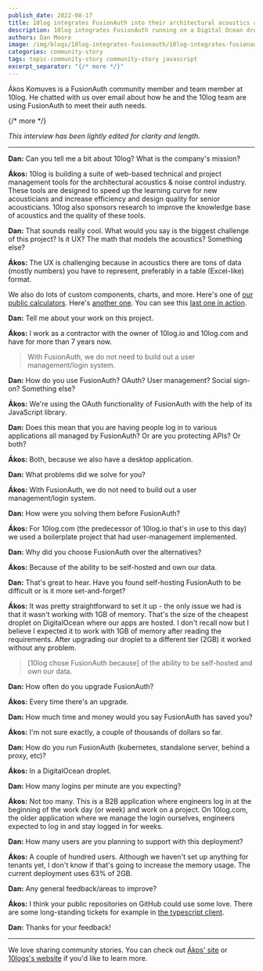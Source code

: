 ```yaml
---
publish_date: 2022-08-17 
title: 10log integrates FusionAuth into their architectural acoustics applications
description: 10log integrates FusionAuth running on a Digital Ocean droplet into their architectural acoustics web and desktop applications
authors: Dan Moore
image: /img/blogs/10log-integrates-fusionauth/10log-integrates-fusionauth.png
categories: community-story
tags: topic-community-story community-story javascript
excerpt_separator: "{/* more */}"
---
```


Ákos Komuves is a FusionAuth community member and team member at 10log. He chatted with us over email about how he and the 10log team are using FusionAuth to meet their auth needs. 

{/* more */}

*This interview has been lightly edited for clarity and length.*

-------

**Dan:** Can you tell me a bit about 10log? What is the company's mission?

**Ákos:** 10log is building a suite of web-based technical and project management tools for the architectural acoustics & noise control industry. These tools are designed to speed up the learning curve for new acousticians and increase efficiency and design quality for senior acousticians. 10log also sponsors research to improve the knowledge base of acoustics and the quality of these tools.

**Dan:** That sounds really cool. What would you say is the biggest challenge of this project? Is it UX? The math that models the acoustics? Something else?

**Ákos:** The UX is challenging because in acoustics there are tons of data (mostly numbers) you have to represent, preferably in a table (Excel-like) format.

We also do lots of custom components, charts, and more. Here's one of [our public calculators](https://www.10log.com/public/rt). Here's [another one](https://www.10log.com/public/raytracer). You can see this [last one in action](https://www.youtube.com/watch?v=cBA91hA2NEw).

**Dan:** Tell me about your work on this project.

**Ákos:** I work as a contractor with the owner of 10log.io and 10log.com and have for more than 7 years now.

> With FusionAuth, we do not need to build out a user management/login system. 

**Dan:** How do you use FusionAuth? OAuth? User management? Social sign-on? Something else?

**Ákos:**  We're using the OAuth functionality of FusionAuth with the help of its JavaScript library.

**Dan:** Does this mean that you are having people log in to various applications all managed by FusionAuth? Or are you protecting APIs? Or both? 

**Ákos:** Both, because we also have a desktop application.

**Dan:** What problems did we solve for you?

**Ákos:** With FusionAuth, we do not need to build out a user management/login system. 

**Dan:** How were you solving them before FusionAuth?

**Ákos:** For 10log.com (the predecessor of 10log.io that's in use to this day) we used a boilerplate project that had user-management implemented. 

**Dan:** Why did you choose FusionAuth over the alternatives?

**Ákos:** Because of the ability to be self-hosted and own our data.

**Dan:** That's great to hear. Have you found self-hosting FusionAuth to be difficult or is it more set-and-forget?

**Ákos:** It was pretty straightforward to set it up - the only issue we had is that it wasn't working with 1GB of memory. That's the size of the cheapest droplet on DigitalOcean where our apps are hosted.
I don't recall now but I believe I expected it to work with 1GB of memory after reading the requirements. After upgrading our droplet to a different tier (2GB) it worked without any problem. 

> [10log chose FusionAuth because] of the ability to be self-hosted and own our data.

**Dan:** How often do you upgrade FusionAuth?

**Ákos:** Every time there's an upgrade. 

**Dan:** How much time and money would you say FusionAuth has saved you?

**Ákos:** I'm not sure exactly, a couple of thousands of dollars so far.

**Dan:** How do you run FusionAuth (kubernetes, standalone server, behind a proxy, etc)?

**Ákos:** In a DigitalOcean droplet.

**Dan:** How many logins per minute are you expecting?

**Ákos:** Not too many. This is a B2B application where engineers log in at the beginning of the work day (or week) and work on a project. On 10log.com, the older application where we manage the login ourselves, engineers expected to log in and stay logged in for weeks.

**Dan:** How many users are you planning to support with this deployment?

**Ákos:** A couple of hundred users. Although we haven't set up anything for tenants yet, I don't know if that's going to increase the memory usage. The current deployment uses 63% of 2GB.

**Dan:** Any general feedback/areas to improve?

**Ákos:** I think your public repositories on GitHub could use some love. There are some long-standing tickets for example in [the typescript client](https://github.com/FusionAuth/fusionauth-typescript-client).

**Dan:** Thanks for your feedback!

-------

We love sharing community stories. You can check out [Ákos' site](http://akoskm.com/) or [10logs's website](https://10log.io/) if you'd like to learn more. 
